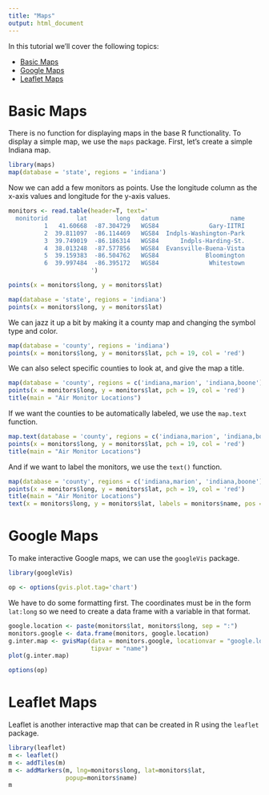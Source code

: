 ```yaml
---
title: "Maps"
output: html_document
---
```


In this tutorial we'll cover the following topics:

* [Basic Maps](#basic)
* [Google Maps](#google)
* [Leaflet Maps](#leaflet)


# Basic Maps {#basic}

There is no function for displaying maps in the base R functionality. To display
a simple map, we use the `maps` package. First, let's create a simple Indiana map.

```r
library(maps)
map(database = 'state', regions = 'indiana')
```

Now we can add a few monitors as points. Use the longitude column
as the x-axis values and longitude for the y-axis values.

```r
monitors <- read.table(header=T, text='
  monitorid        lat        long   datum                    name            
          1   41.60668  -87.304729   WGS84              Gary-IITRI
          2  39.811097	-86.114469   WGS84  Indpls-Washington-Park
          3  39.749019	-86.186314   WGS84      Indpls-Harding-St.
          4  38.013248	-87.577856   WGS84  Evansville-Buena-Vista
          5  39.159383	-86.504762   WGS84             Bloomington
          6  39.997484  -86.395172   WGS84              Whitestown
                       ')
```

```r
points(x = monitors$long, y = monitors$lat)
```

```r
map(database = 'state', regions = 'indiana')
points(x = monitors$long, y = monitors$lat)
```

We can jazz it up a bit by making it a county map and changing the symbol type and
color.

```r
map(database = 'county', regions = 'indiana')
points(x = monitors$long, y = monitors$lat, pch = 19, col = 'red')
```

We can also select specific counties to look at, and give the map a title.

```r
map(database = 'county', regions = c('indiana,marion', 'indiana,boone'))
points(x = monitors$long, y = monitors$lat, pch = 19, col = 'red')
title(main = "Air Monitor Locations")
```

If we want the counties to be automatically labeled, we use the `map.text` 
function.

```r
map.text(database = 'county', regions = c('indiana,marion', 'indiana,boone'))
points(x = monitors$long, y = monitors$lat, pch = 19, col = 'red')
title(main = "Air Monitor Locations")
```


And if we want to label the monitors, we use the `text()` function.

```r
map(database = 'county', regions = c('indiana,marion', 'indiana,boone'))
points(x = monitors$long, y = monitors$lat, pch = 19, col = 'red')
title(main = "Air Monitor Locations")
text(x = monitors$long, y = monitors$lat, labels = monitors$name, pos = 2)
```



# Google Maps {#google}


To make interactive Google maps, we can use the `googleVis` package.

```r
library(googleVis)
```

```r
op <- options(gvis.plot.tag='chart')
```

We have to do some formatting first. The coordinates must be in the form `lat:long`
so we need to create a data frame with a variable in that format.

```r
google.location <- paste(monitors$lat, monitors$long, sep = ":")
monitors.google <- data.frame(monitors, google.location)
g.inter.map <- gvisMap(data = monitors.google, locationvar = "google.location",
                       tipvar = "name")
plot(g.inter.map)
```

```r
options(op)
```


# Leaflet Maps {#leaflet}


Leaflet is another interactive map that can be created in R using the `leaflet`
package.

```r
library(leaflet)
m <- leaflet()
m <- addTiles(m)
m <- addMarkers(m, lng=monitors$long, lat=monitors$lat, 
                popup=monitors$name)
m
```



